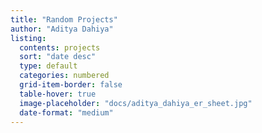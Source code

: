 ```yaml
---
title: "Random Projects"
author: "Aditya Dahiya"
listing:
  contents: projects
  sort: "date desc"
  type: default
  categories: numbered
  grid-item-border: false
  table-hover: true
  image-placeholder: "docs/aditya_dahiya_er_sheet.jpg"
  date-format: "medium"
---
```


